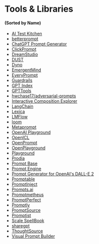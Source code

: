 # Tools & Libraries

#### (Sorted by Name)

-   [AI Test Kitchen](https://aitestkitchen.withgoogle.com)
-   [betterprompt](https://github.com/krrishdholakia/betterprompt)
-   [ChatGPT Prompt Generator](https://huggingface.co/spaces/merve/ChatGPT-prompt-generator)
-   [ClickPrompt](https://github.com/prompt-engineering/click-prompt)
-   [DreamStudio](https://beta.dreamstudio.ai)
-   [DUST](https://dust.tt)
-   [Dyno](https://trydyno.com)
-   [EmergentMind](https://www.emergentmind.com)
-   [EveryPrompt](https://www.everyprompt.com)
-   [Guardrails](https://github.com/ShreyaR/guardrails)
-   [GPT Index](https://github.com/jerryjliu/gpt_index)
-   [GPTTools](https://gpttools.com/comparisontool)
-   [hwchase17/adversarial-prompts](https://github.com/hwchase17/adversarial-prompts)
-   [Interactive Composition Explorer](https://github.com/oughtinc/ice)
-   [LangChain](https://github.com/hwchase17/langchain)
-   [Lexica](https://lexica.art)
-   [LMFlow](https://github.com/OptimalScale/LMFlow)
-   [loom](https://github.com/socketteer/loom)
-   [Metaprompt](https://metaprompt.vercel.app/?task=gpt)
-   [OpenAI Playground](https://beta.openai.com/playground)
-   [OpenICL](https://github.com/Shark-NLP/OpenICL)
-   [OpenPrompt](https://github.com/thunlp/OpenPrompt)
-   [OpenPlayground](https://nat.dev/)
-   [Playground](https://playgroundai.com)
-   [Prodia](https://app.prodia.com/#/)
-   [Prompt Base](https://promptbase.com)
-   [Prompt Engine](https://github.com/microsoft/prompt-engine)
-   [Prompt Generator for OpenAI's DALL-E 2](http://dalle2-prompt-generator.s3-website-us-west-2.amazonaws.com)
-   [Promptable](https://promptable.ai)
-   [PromptInject](https://github.com/agencyenterprise/PromptInject)
-   [Prompts.ai](https://github.com/sevazhidkov/prompts-ai)
-   [Promptmetheus](https://promptmetheus.com)
-   [PromptPerfect](https://promptperfect.jina.ai/)
-   [Promptly](https://trypromptly.com/)
-   [PromptSource](https://github.com/bigscience-workshop/promptsource)
-   [Promptist](https://promptist.herokuapp.com/)
-   [Scale SpellBook](https://scale.com/spellbook)
-   [sharegpt](https://sharegpt.com)
-   [ThoughtSource](https://github.com/OpenBioLink/ThoughtSource)
-   [Visual Prompt Builder](https://tools.saxifrage.xyz/prompt)
